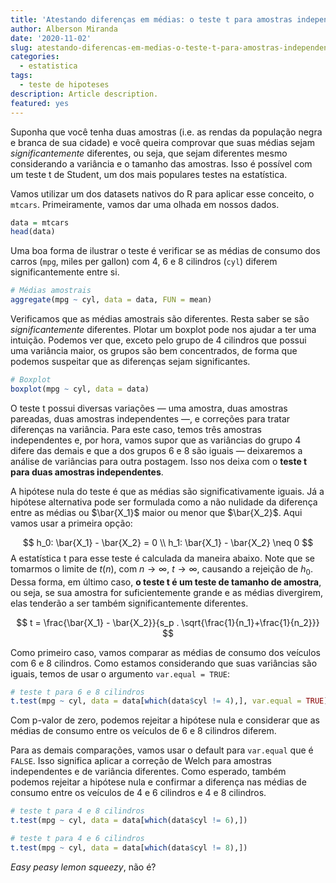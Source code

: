 ```yaml
---
title: 'Atestando diferenças em médias: o teste t para amostras independentes'
author: Alberson Miranda
date: '2020-11-02'
slug: atestando-diferencas-em-medias-o-teste-t-para-amostras-independentes
categories:
  - estatistica
tags:
  - teste de hipoteses
description: Article description.
featured: yes
---
```


Suponha que você tenha duas amostras (i.e. as rendas da população negra e branca de sua cidade) e você queira comprovar que suas médias sejam *significantemente* diferentes, ou seja, que sejam diferentes mesmo considerando a variância e o tamanho das amostras. Isso é possível com um teste t de Student, um dos mais populares testes na estatística.

Vamos utilizar um dos datasets nativos do R para aplicar esse conceito, o `mtcars`. Primeiramente, vamos dar uma olhada em nossos dados.

```r

data = mtcars
head(data)

```

Uma boa forma de ilustrar o teste é verificar se as médias de consumo dos carros (`mpg`, miles per gallon) com 4, 6 e 8 cilindros (`cyl`) diferem significantemente entre si.

```r

# Médias amostrais
aggregate(mpg ~ cyl, data = data, FUN = mean)

```

Verificamos que as médias amostrais são diferentes. Resta saber se são *significantemente* diferentes. Plotar um boxplot pode nos ajudar a ter uma intuição. Podemos ver que, exceto pelo grupo de 4 cilindros que possui uma variância maior, os grupos são bem concentrados, de forma que podemos suspeitar que as diferenças sejam significantes.

```r

# Boxplot
boxplot(mpg ~ cyl, data = data)

```

O teste t possui diversas variações — uma amostra, duas amostras pareadas, duas amostras independentes —, e correções para tratar diferenças na variância. Para este caso, temos três amostras independentes e, por hora, vamos supor que as variâncias do grupo 4 difere das demais e que a dos grupos 6 e 8 são iguais — deixaremos a análise de variâncias para outra postagem. Isso nos deixa com o **teste t para duas amostras independentes**.

A hipótese nula do teste é que as médias são significativamente iguais. Já a hipótese alternativa pode ser formulada como a não nulidade da diferença entre as médias ou $\bar{X_1}$ maior ou menor que $\bar{X_2}$. Aqui vamos usar a primeira opção:

$$
h_0: \bar{X_1} - \bar{X_2} = 0 \\
h_1: \bar{X_1} - \bar{X_2} \neq 0
$$
A estatística t para esse teste é calculada da maneira abaixo. Note que se tomarmos o limite de $t(n)$, com $n \rightarrow \infty$, $t\rightarrow \infty$, causando a rejeição de $h_0$. Dessa forma, em último caso, **o teste t é um teste de tamanho de amostra**, ou seja, se sua amostra for suficientemente grande e as médias divergirem, elas tenderão a ser também significantemente diferentes.

$$ t = \frac{\bar{X_1} - \bar{X_2}}{s_p . \sqrt{\frac{1}{n_1}+\frac{1}{n_2}}} $$

Como primeiro caso, vamos comparar as médias de consumo dos veículos com 6 e 8 cilindros. Como estamos considerando que suas variâncias são iguais, temos de usar o argumento `var.equal = TRUE`:

```r

# teste t para 6 e 8 cilindros
t.test(mpg ~ cyl, data = data[which(data$cyl != 4),], var.equal = TRUE)

```

Com p-valor de zero, podemos rejeitar a hipótese nula e considerar que as médias de consumo entre os veículos de 6 e 8 cilindros diferem.

Para as demais comparações, vamos usar o default para `var.equal` que é `FALSE`. Isso significa aplicar a correção de Welch para amostras independentes e de variância diferentes. Como esperado, também podemos rejeitar a hipótese nula e confirmar a diferença nas médias de consumo entre os veículos de 4 e 6 cilindros e 4 e 8 cilindros.

```r

# teste t para 4 e 8 cilindros
t.test(mpg ~ cyl, data = data[which(data$cyl != 6),])

# teste t para 4 e 6 cilindros
t.test(mpg ~ cyl, data = data[which(data$cyl != 8),])

```

*Easy peasy lemon squeezy*, não é? 


